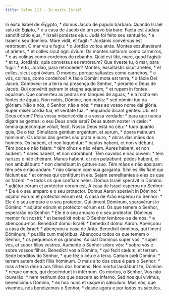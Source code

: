 ```yaml
---
title: Salmo 113 - In exitu Israël
---
```


<div class="grid grid-cols-2 gap-5">
  <span class="text-justify">
    In éxitu Israël de Ægýpto, * domus Jacob de pópulo bárbaro:
  </span>
  <span class="text-justify">
    Quando Israel saiu do Egipto, * e a casa de Jacob de um povo bárbaro:
  </span>
  <span class="text-justify">
    Facta est Judǽa sanctificátio ejus, * Israël potéstas ejus.
  </span>
  <span class="text-justify">
    Judá foi feito seu santuário, * e Israel o seu domínio.
  </span>
  <span class="text-justify">
    Mare vidit, et fugit: * Jordánis convérsus est retrórsum.
  </span>
  <span class="text-justify">O mar viu e fugiu: * o Jordão voltou atrás.</span>
  <span class="text-justify">
    Montes exsultavérunt ut aríetes, * et colles sicut agni óvium.
  </span>
  <span class="text-justify">
    Os montes saltaram como carneiros, * e as colinas como cordeiros do rebanho.
  </span>
  <span class="text-justify">
    Quid est tibi, mare, quod fugísti: * et tu, Jordánis, quia convérsus es
    retrórsum?
  </span>
  <span class="text-justify">
    Que tiveste tu, ó mar, para fugir: * e tu, Jordão, para retroceder?
  </span>
  <span class="text-justify">
    Montes, exsultástis sicut aríetes, * et colles, sicut agni óvium.
  </span>
  <span class="text-justify">
    Ó montes, porque saltastes como carneiros, * e vós, colinas, como cordeiros?
  </span>
  <span class="text-justify">
    A fácie Dómini mota est terra, * a fácie Dei Jacob.
  </span>
  <span class="text-justify">
    Comoveu-se a terra na presença do Senhor, * perante o Deus de Jacob.
  </span>
  <span class="text-justify">
    Qui convértit petram in stagna aquárum, * et rupem in fontes aquárum.
  </span>
  <span class="text-justify">
    Que converteu as pedras em tanques de águas, * e a rocha em fontes de águas.
  </span>
  <span class="text-justify">
    Non nobis, Dómine, non nobis: * sed nómini tuo da glóriam.
  </span>
  <span class="text-justify">
    Não a nós, ó Senhor, não a nós: * mas ao vosso nome dai glória.
  </span>
  <span class="text-justify">
    Super misericórdia tua, et veritáte tua: * nequándo dicant gentes: Ubi est
    Deus eórum?
  </span>
  <span class="text-justify">
    Pela vossa misericórdia e a vossa verdade: * para que nunca digam as gentes:
    o seu Deus onde está?
  </span>
  <span class="text-justify">
    Deus autem noster in cælo: * ómnia quæcúmque vóluit, fecit.
  </span>
  <span class="text-justify">
    Nosso Deus está no céu: * tudo quanto quis, Ele o fez.
  </span>
  <span class="text-justify">
    Simulácra géntium argéntum, et aurum, * ópera mánuum hóminum.
  </span>
  <span class="text-justify">
    Os ídolos das gentes são prata e ouro, * obras das mãos dos homens.
  </span>
  <span class="text-justify">
    Os habent, et non loquéntur: * óculos habent, et non vidébunt.
  </span>
  <span class="text-justify">
    Têm boca e não falam: * têm olhos e não vêem.
  </span>
  <span class="text-justify">
    Aures habent, et non áudient: * nares habent, et non odorábunt.
  </span>
  <span class="text-justify">
    Têm ouvidos e não ouvem: * têm narizes e não cheiram.
  </span>
  <span class="text-justify">
    Manus habent, et non palpábunt: pedes habent, et non ambulábunt: * non
    clamábunt in gútture suo.
  </span>
  <span class="text-justify">
    Têm mãos e não apalpam: têm pés e não andam: * não clamam com sua garganta.
  </span>
  <span class="text-justify">
    Símiles illis fiant qui fáciunt ea: * et omnes qui confídunt in eis.
  </span>
  <span class="text-justify">
    Sejam semelhantes a eles os que os fazem: * e todos os que confiam neles.
  </span>
  <span class="text-justify">
    Domus Israël sperávit in Dómino: * adjútor eórum et protéctor eórum est,
  </span>
  <span class="text-justify">
    A casa de Israel esperou no Senhor: * Ele é o seu amparo e o seu protector.
  </span>
  <span class="text-justify">
    Domus Aaron sperávit in Dómino: * adjútor eórum et protéctor eórum est,
  </span>
  <span class="text-justify">
    A casa de Arão esperou no Senhor: * Ele é o seu amparo e o seu protector.
  </span>
  <span class="text-justify">
    Qui timent Dóminum, speravérunt in Dómino: * adjútor eórum et protéctor
    eórum est.
  </span>
  <span class="text-justify">
    Os que temem o Senhor, esperarão no Senhor: * Ele é o seu amparo e o seu
    protector.
  </span>
  <span class="text-justify">
    Dóminus memor fuit nostri: * et benedíxit nobis:
  </span>
  <span class="text-justify">
    O Senhor lembrou-se de nós: * e abençoou-nos:
  </span>
  <span class="text-justify">
    Benedíxit dómui Israël: * benedíxit dómui Aaron.
  </span>
  <span class="text-justify">
    Abençoou a casa de Israel: * abençoou a casa de Arão.
  </span>
  <span class="text-justify">
    Benedíxit ómnibus, qui timent Dóminum, * pusíllis cum majóribus.
  </span>
  <span class="text-justify">
    Abençoou todos os que temem o Senhor, * os pequenos e os grandes.
  </span>
  <span class="text-justify">
    Adíciat Dóminus super vos: * super vos, et super fílios vestros.
  </span>
  <span class="text-justify">
    Aumente o Senhor sobre vós: * sobre vós e sobre vossos filhos.
  </span>
  <span class="text-justify">
    Benedícti vos a Dómino, * qui fecit cælum, et terram.
  </span>
  <span class="text-justify">
    Sede benditos do Senhor, * que fez o céu e a terra.
  </span>
  <span class="text-justify">
    Cælum cæli Dómino: * terram autem dedit fíliis hóminum.
  </span>
  <span class="text-justify">
    O mais alto dos céus é para o Senhor: * mas a terra deu-a aos filhos dos
    homens.
  </span>
  <span class="text-justify">
    Non mórtui laudábunt te, Dómine: * neque omnes, qui descéndunt in inférnum.
  </span>
  <span class="text-justify">
    Os mortos, ó Senhor, Vos não louvarão: * nem nenhum dos que descem ao
    inferno.
  </span>
  <span class="text-justify">
    Sed nos qui vívimus, benedícimus Dómino, * ex hoc nunc et usque in sǽculum.
  </span>
  <span class="text-justify">
    Mas nós, que vivemos, nós bendizemos o Senhor, * desde agora e por todos os
    séculos.
  </span>
</div>

